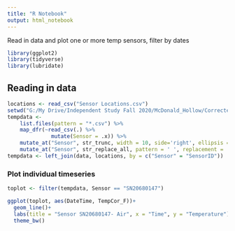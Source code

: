 ```yaml
---
title: "R Notebook"
output: html_notebook
---
```


Read in data and plot one or more temp sensors, filter by dates

```r
library(ggplot2)
library(tidyverse)
library(lubridate)
```

## Reading in data

```r

locations <- read_csv("Sensor Locations.csv")
setwd("G:/My Drive/Independent Study Fall 2020/McDonald_Hollow/Corrected Temperature Files")
tempdata <-
    list.files(pattern = "*.csv") %>% 
    map_dfr(~read_csv(.) %>% 
              mutate(Sensor = .x)) %>%
    mutate_at("Sensor", str_trunc, width = 10, side='right', ellipsis = '') %>%
    mutate_at("Sensor", str_replace_all, pattern = ' ', replacement = '')
tempdata <- left_join(data, locations, by = c("Sensor" = "SensorID"))

```

### Plot individual timeseries

```r

toplot <- filter(tempdata, Sensor == "SN20680147")

ggplot(toplot, aes(DateTime, TempCor_F))+
  geom_line()+
  labs(title = "Sensor SN20680147- Air", x = "Time", y = "Temperature")+
  theme_bw()


```
